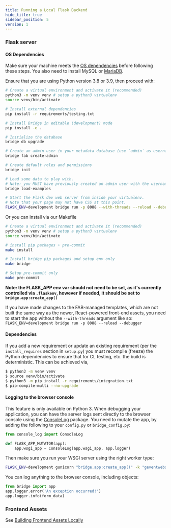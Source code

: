 ```yaml
---
title: Running a Local Flask Backend
hide_title: true
sidebar_position: 5
version: 1
---
```


### Flask server

#### OS Dependencies

Make sure your machine meets the [OS dependencies](https://bridge.apache.org/docs/installation/installing-bridge-from-scratch#os-dependencies) before following these steps.
You also need to install MySQL or [MariaDB](https://mariadb.com/downloads).

Ensure that you are using Python version 3.8 or 3.9, then proceed with:

```bash
# Create a virtual environment and activate it (recommended)
python3 -m venv venv # setup a python3 virtualenv
source venv/bin/activate

# Install external dependencies
pip install -r requirements/testing.txt

# Install Bridge in editable (development) mode
pip install -e .

# Initialize the database
bridge db upgrade

# Create an admin user in your metadata database (use `admin` as username to be able to load the examples)
bridge fab create-admin

# Create default roles and permissions
bridge init

# Load some data to play with.
# Note: you MUST have previously created an admin user with the username `admin` for this command to work.
bridge load-examples

# Start the Flask dev web server from inside your virtualenv.
# Note that your page may not have CSS at this point.
FLASK_ENV=development bridge run -p 8088 --with-threads --reload --debugger
```

Or you can install via our Makefile

```bash
# Create a virtual environment and activate it (recommended)
python3 -m venv venv # setup a python3 virtualenv
source venv/bin/activate

# install pip packages + pre-commit
make install

# Install bridge pip packages and setup env only
make bridge

# Setup pre-commit only
make pre-commit
```

**Note: the FLASK_APP env var should not need to be set, as it's currently controlled
via `.flaskenv`, however if needed, it should be set to `bridge.app:create_app()`**

If you have made changes to the FAB-managed templates, which are not built the same way as the newer, React-powered front-end assets, you need to start the app without the `--with-threads` argument like so:
`FLASK_ENV=development bridge run -p 8088 --reload --debugger`

#### Dependencies

If you add a new requirement or update an existing requirement (per the `install_requires` section in `setup.py`) you must recompile (freeze) the Python dependencies to ensure that for CI, testing, etc. the build is deterministic. This can be achieved via,

```bash
$ python3 -m venv venv
$ source venv/bin/activate
$ python3 -m pip install -r requirements/integration.txt
$ pip-compile-multi --no-upgrade
```

#### Logging to the browser console

This feature is only available on Python 3. When debugging your application, you can have the server logs sent directly to the browser console using the [ConsoleLog](https://github.com/betodealmeida/consolelog) package. You need to mutate the app, by adding the following to your `config.py` or `bridge_config.py`:

```python
from console_log import ConsoleLog

def FLASK_APP_MUTATOR(app):
    app.wsgi_app = ConsoleLog(app.wsgi_app, app.logger)
```

Then make sure you run your WSGI server using the right worker type:

```bash
FLASK_ENV=development gunicorn "bridge.app:create_app()" -k "geventwebsocket.gunicorn.workers.GeventWebSocketWorker" -b 127.0.0.1:8088 --reload
```

You can log anything to the browser console, including objects:

```python
from bridge import app
app.logger.error('An exception occurred!')
app.logger.info(form_data)
```

### Frontend Assets

See [Building Frontend Assets Locally](https://github.com/kiranbmore0101/bridge/blob/master/CONTRIBUTING.md#frontend)
